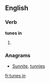 ==English==

===Verb===
'''tunes in'''

# {{third-person singular of|[[tune in]]}}

===Anagrams===
* [[Sunnite#English|Sunnite]], [[tunnies#English|tunnies]]

[[fr:tunes in]]